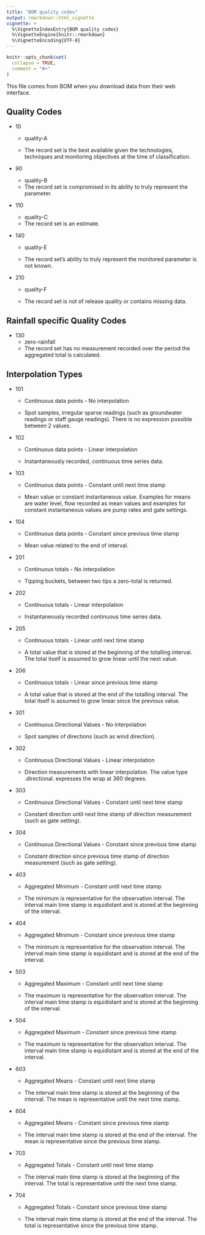 ```yaml
---
title: "BOM quality codes"
output: rmarkdown::html_vignette
vignette: >
  %\VignetteIndexEntry{BOM quality codes}
  %\VignetteEngine{knitr::rmarkdown}
  %\VignetteEncoding{UTF-8}
---
```


```r
knitr::opts_chunk$set(
  collapse = TRUE,
  comment = "#>"
)
```

This file comes from BOM when you download data from their web interface.

## Quality Codes

-   10

    -   quality-A

    -   The record set is the best available given the technologies, techniques and monitoring objectives at the time of classification.

-   90

    -   quality-B
    -   The record set is compromised in its ability to truly represent the parameter.

-   110

    -   quality-C
    -   The record set is an estimate.

-   140

    -   quality-E

    -   The record set's ability to truly represent the monitored parameter is not known.

-   210

    -   quality-F

    -   The record set is not of release quality or contains missing data.

## Rainfall specific Quality Codes

-   130
    -   zero-rainfall
    -   The record set has no measurement recorded over the period the aggregated total is calculated.

## Interpolation Types

-   101

    -   Continuous data points - No interpolation

    -   Spot samples, irregular sparse readings (such as groundwater readings or staff gauge readings). There is no expression possible between 2 values.

-   102

    -   Continuous data points - Linear interpolation

    -   Instantaneously recorded, continuous time series data.

-   103

    -   Continuous data points - Constant until next time stamp

    -   Mean value or constant instantaneous value. Examples for means are water level, flow recorded as mean values and examples for constant instantaneous values are pump rates and gate settings.

-   104

    -   Continuous data points - Constant since previous time stamp

    -   Mean value related to the end of interval.

-   201

    -   Continuous totals - No interpolation

    -   Tipping buckets, between two tips a zero-total is returned.

-   202

    -   Continuous totals - Linear interpolation

    -   Instantaneously recorded continuous time series data.

-   205

    -   Continuous totals - Linear until next time stamp

    -   A total value that is stored at the beginning of the totalling interval. The total itself is assumed to grow linear until the next value.

-   206

    -   Continuous totals - Linear since previous time stamp

    -   A total value that is stored at the end of the totalling interval. The total itself is assumed to grow linear since the previous value.

-   301

    -   Continuous Directional Values - No interpolation

    -   Spot samples of directions (such as wind direction).

-   302

    -   Continuous Directional Values - Linear interpolation

    -   Direction measurements with linear interpolation. The value type .directional. expresses the wrap at 360 degrees.

-   303

    -   Continuous Directional Values - Constant until next time stamp

    -   Constant direction until next time stamp of direction measurement (such as gate setting).

-   304

    -   Continuous Directional Values - Constant since previous time stamp

    -   Constant direction since previous time stamp of direction measurement (such as gate setting).

-   403

    -   Aggregated Minimum - Constant until next time stamp

    -   The minimum is representative for the observation interval. The interval main time stamp is equidistant and is stored at the beginning of the interval.

-   404

    -   Aggregated Minimum - Constant since previous time stamp

    -   The minimum is representative for the observation interval. The interval main time stamp is equidistant and is stored at the end of the interval.

-   503

    -   Aggregated Maximum - Constant until next time stamp

    -   The maximum is representative for the observation interval. The interval main time stamp is equidistant and is stored at the beginning of the interval.

-   504

    -   Aggregated Maximum - Constant since previous time stamp

    -   The maximum is representative for the observation interval. The interval main time stamp is equidistant and is stored at the end of the interval.

-   603

    -   Aggregated Means - Constant until next time stamp

    -   The interval main time stamp is stored at the beginning of the interval. The mean is representative until the next time stamp.

-   604

    -   Aggregated Means - Constant since previous time stamp

    -   The interval main time stamp is stored at the end of the interval. The mean is representative since the previous time stamp.

-   703

    -   Aggregated Totals - Constant until next time stamp

    -   The interval main time stamp is stored at the beginning of the interval. The total is representative until the next time stamp.

-   704

    -   Aggregated Totals - Constant since previous time stamp

    -   The interval main time stamp is stored at the end of the interval. The total is representative since the previous time stamp.
